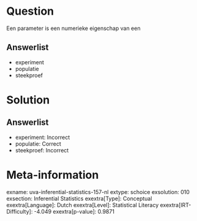 Question
========

Een parameter is een numerieke eigenschap van een

Answerlist
----------

* experiment
* populatie
* steekproef

Solution
========

Answerlist
----------

* experiment: Incorrect
* populatie: Correct
* steekproef: Incorrect

Meta-information
================
exname: uva-inferential-statistics-157-nl
extype: schoice
exsolution: 010
exsection: Inferential Statistics
exextra[Type]: Conceptual
exextra[Language]: Dutch
exextra[Level]: Statistical Literacy
exextra[IRT-Difficulty]: -4.049
exextra[p-value]: 0.9871
